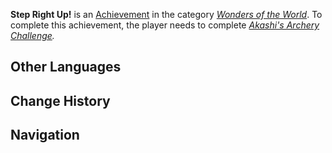 {{Achievement Infobox
|title        = 
|id           = 81196
|order id     = 1182
|category     = Wonders of the World
|description  = Complete the archery challenge.
|requirements = Complete ''[[Akashi's Archery Challenge]].''
|primogems    = 5
|tracking     = 
|hidden       = 1
|topic        = 
|type         = Exploration
}}
'''Step Right Up!''' is an [[Achievement]] in the category ''[[Wonders of the World]]''. To complete this achievement, the player needs to complete ''[[Akashi's Archery Challenge]].''
<!--
==Trivia==

==Video Guides==
{{EVT
|video1   = 
|caption1 = 
}}
-->
==Other Languages==
{{Other Languages
|en      = Step Right Up!
|zhs     = 射程之内好说话
|zhs_rm  = Shèchéng zhī Nèi Hǎo Shuōhuà
|zht     = 射程之內好說話
|zht_rm  = Shèchéng zhī Nèi Hǎo Shuōhuà
|zh_tl   = It Is Easier to Talk Within the Weapon's Range
|ja      = 射程内なら話が早い
|ja_rm   = Shatei-nai nara Hanashi ga Hayai
|ja_tl   = If It’s in Range, It's No Problem
|ko      = 사정거리 안에선 소통이 쉽다
|ko_rm   = 
|ko_tl   = 
|es      = Directo a la diana
|es_tl   = 
|fr      = Droit dans la pomme !
|fr_tl   = Right on Target!
|fr_note = Literally "Right on the Apple!".
|ru      = Прямо в яблочко!
|ru_tl   = 
|th      = ในรัศมีการยิงมันคุยกันง่าย
|th_rm   = 
|th_tl   = 
|vi      = Trong Tầm Bắn Thì Dễ Thôi
|vi_tl   = 
|de      = Die Wahrheit liegt in Reichweite des Bogens
|de_tl   = The Truth Is Within Reach of the Bow
|id      = Silakan Maju Kalau Berani!
|id_tl   = Go Forward If You Dare!
|pt      = Direto no alvo
|pt_tl   = 
}}

==Change History==
{{Change History|2.4}}
<!--
==References==
{{Reflist}}
-->
==Navigation==
{{Achievement Navbox|Wonders of the World|Exploration}}